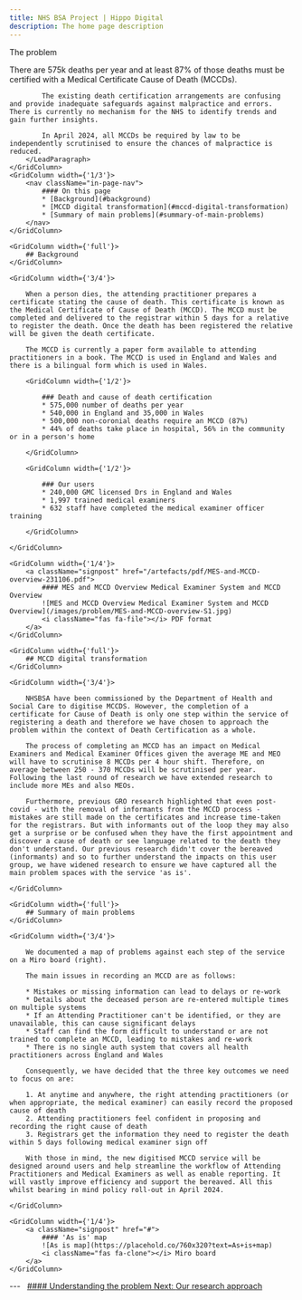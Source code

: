 ```yaml
---
title: NHS BSA Project | Hippo Digital
description: The home page description
---
```


<Heading caption='Understanding the problem' tag='h1'>The problem</Heading>

<GridRow>
    <GridColumn width={'2/3'}>
        <LeadParagraph>
            There are 575k deaths per year and at least 87% of those deaths must be certified with a Medical Certificate Cause of Death (MCCDs).

            The existing death certification arrangements are confusing and provide inadequate safeguards against malpractice and errors. There is currently no mechanism for the NHS to identify trends and gain further insights.

            In April 2024, all MCCDs be required by law to be independently scrutinised to ensure the chances of malpractice is reduced.
        </LeadParagraph>
    </GridColumn>
    <GridColumn width={'1/3'}>
        <nav className="in-page-nav">
            #### On this page
            * [Background](#background)
            * [MCCD digital transformation](#mccd-digital-transformation)
            * [Summary of main problems](#summary-of-main-problems)
        </nav>
    </GridColumn>
</GridRow>

<GridRow>

    <GridColumn width={'full'}>
        ## Background
    </GridColumn>

    <GridColumn width={'3/4'}>

        When a person dies, the attending practitioner prepares a certificate stating the cause of death. This certificate is known as the Medical Certificate of Cause of Death (MCCD). The MCCD must be completed and delivered to the registrar within 5 days for a relative to register the death. Once the death has been registered the relative will be given the death certificate.

        The MCCD is currently a paper form available to attending practitioners in a book. The MCCD is used in England and Wales and there is a bilingual form which is used in Wales.

        <GridColumn width={'1/2'}>

            ### Death and cause of death certification
            * 575,000 number of deaths per year
            * 540,000 in England and 35,000 in Wales
            * 500,000 non-coronial deaths require an MCCD (87%)
            * 44% of deaths take place in hospital, 56% in the community or in a person's home
        
        </GridColumn>

        <GridColumn width={'1/2'}>

            ### Our users
            * 240,000 GMC licensed Drs in England and Wales
            * 1,997 trained medical examiners
            * 632 staff have completed the medical examiner officer training
        
        </GridColumn>
    
    </GridColumn>

    <GridColumn width={'1/4'}>
        <a className="signpost" href="/artefacts/pdf/MES-and-MCCD-overview-231106.pdf">
            #### MES and MCCD Overview Medical Examiner System and MCCD Overview
            ![MES and MCCD Overview Medical Examiner System and MCCD Overview](/images/problem/MES-and-MCCD-overview-S1.jpg)
            <i className="fas fa-file"></i> PDF format
        </a>
    </GridColumn>

</GridRow>

<GridRow>

    <GridColumn width={'full'}>
        ## MCCD digital transformation
    </GridColumn>

    <GridColumn width={'3/4'}>

        NHSBSA have been commissioned by the Department of Health and Social Care to digitise MCCDS. However, the completion of a certificate for Cause of Death is only one step within the service of registering a death and therefore we have chosen to approach the problem within the context of Death Certification as a whole.

        The process of completing an MCCD has an impact on Medical Examiners and Medical Examiner Offices given the average ME and MEO will have to scrutinise 8 MCCDs per 4 hour shift. Therefore, on average between 250 - 370 MCCDs will be scrutinised per year. Following the last round of research we have extended research to include more MEs and also MEOs.

        Furthermore, previous GRO research highlighted that even post-covid - with the removal of informants from the MCCD process - mistakes are still made on the certificates and increase time-taken for the registrars. But with informants out of the loop they may also get a surprise or be confused when they have the first appointment and discover a cause of death or see language related to the death they don't understand. Our previous research didn't cover the bereaved (informants) and so to further understand the impacts on this user group, we have widened research to ensure we have captured all the main problem spaces with the service 'as is'.

    </GridColumn>
</GridRow>

<GridRow>

    <GridColumn width={'full'}>
        ## Summary of main problems
    </GridColumn>

    <GridColumn width={'3/4'}>

        We documented a map of problems against each step of the service on a Miro board (right).
        
        The main issues in recording an MCCD are as follows:

        * Mistakes or missing information can lead to delays or re-work
        * Details about the deceased person are re-entered multiple times on multiple systems
        * If an Attending Practitioner can't be identified, or they are unavailable, this can cause significant delays
        * Staff can find the form difficult to understand or are not trained to complete an MCCD, leading to mistakes and re-work
        * There is no single auth system that covers all health practitioners across England and Wales

        Consequently, we have decided that the three key outcomes we need to focus on are:

        1. At anytime and anywhere, the right attending practitioners (or when appropriate, the medical examiner) can easily record the proposed cause of death
        2. Attending practitioners feel confident in proposing and recording the right cause of death
        3. Registrars get the information they need to register the death within 5 days following medical examiner sign off

        With those in mind, the new digitised MCCD service will be designed around users and help streamline the workflow of Attending Practitioners and Medical Examiners as well as enable reporting. It will vastly improve efficiency and support the bereaved. All this whilst bearing in mind policy roll-out in April 2024.

    </GridColumn>

    <GridColumn width={'1/4'}>
        <a className="signpost" href="#">
            #### 'As is' map
            ![As is map](https://placehold.co/760x320?text=As+is+map)
            <i className="fas fa-clone"></i> Miro board
        </a>
    </GridColumn>

</GridRow>

<GridRow>
    <GridColumn width={'full'}>
        ---
    </GridColumn>
</GridRow>
<GridRow>
    <GridColumn width={'1/2'}>
        &nbsp;
    </GridColumn>
    <GridColumn width={'1/2'}>
        <a className="next-page" href="/understanding/research">
            #### Understanding the problem
            Next: <span>Our research approach</span>
        </a>
    </GridColumn>
</GridRow>